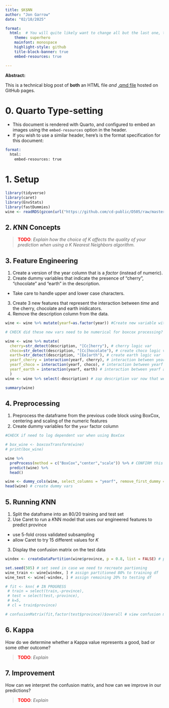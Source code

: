 ```yaml
---
title: $K$NN
author: "Jon Garrow"
date: "02/10/2025"

format: 
  html:  # You will quite likely want to change all but the last one, to taste
    theme: superhero  
    mainfont: monospace
    highlight-style: github
    title-block-banner: true
    embed-resources: true

---
```


**Abstract:**

This is a technical blog post of **both** an HTML file *and* [.qmd file](https://raw.githubusercontent.com/cd-public/D505/refs/heads/master/hws/src/knn.qmd) hosted on GitHub pages.

# 0. Quarto Type-setting

- This document is rendered with Quarto, and configured to embed an images using the `embed-resources` option in the header.
- If you wish to use a similar header, here's is the format specification for this document:

```email
format: 
  html:
    embed-resources: true
```

# 1. Setup

```r
library(tidyverse)
library(caret)
library(EnvStats)
library(fastDummies)
wine <- readRDS(gzcon(url("https://github.com/cd-public/D505/raw/master/dat/pinot.rds")))
```

## 2. $K$NN Concepts

> <span style="color:red;font-weight:bold">TODO</span>: *Explain how the choice of K affects the quality of your prediction when using a $K$ Nearest Neighbors algorithm.*

## 3. Feature Engineering

1. Create a version of the year column that is a *factor* (instead of numeric).
2. Create dummy variables that indicate the presence of "cherry", "chocolate" and "earth" in the description.
  - Take care to handle upper and lower case characters.
3. Create 3 new features that represent the interaction between *time* and the cherry, chocolate and earth inidicators.
4. Remove the description column from the data.

```r
wine <- wine %>% mutate(yearf=as.factor(year)) #Create new variable with year as a factor

# CHECK did these new vars need to be numerical for boxcox processing?

wine <- wine %>% mutate(
  cherry=str_detect(description, "[Cc]herry"), # cherry logic var
  choco=str_detect(description, "[Cc]hocolate"), # create choco logic var
  earth=str_detect(description, "[Ee]arth"), # create earth logic var
  yearf_cherry = interaction(yearf, cherry), # interaction between yearf and cherry
  yearf_choco = interaction(yearf, choco), # interaction between yearf and choco
  yearf_earth = interaction(yearf, earth) # interaction between yearf and earf
  )
wine <- wine %>% select(-description) # zap description var now that we've coded cherry, choco, and eARTh

summary(wine)
```
## 4. Preprocessing

1. Preprocess the dataframe from the previous code block using BoxCox, centering and scaling of the numeric features
2. Create dummy variables for the `year` factor column

```r
#CHECK if need to log dependent var when using BoxCox

# box_wine <- boxcoxTransform(wine)
# print(box_wine)

wine %>% 
  preProcess(method = c("BoxCox","center","scale")) %>% # CONFIRM this is the method to use here
  predict(wine) %>% 
  head()

wine <- dummy_cols(wine, select_columns = "yearf", remove_first_dummy = TRUE)
head(wine) # create dummy vars 
```


## 5. Running $K$NN

1. Split the dataframe into an 80/20 training and test set
2. Use Caret to run a $K$NN model that uses our engineered features to predict province
  - use 5-fold cross validated subsampling 
  - allow Caret to try 15 different values for $K$
3. Display the confusion matrix on the test data


```r
windex <- createDataPartition(wine$province, p = 0.8, list = FALSE) # partition wine df into 80/20 using province var

set.seed(505) # set seed in case we need to recreate partioning 
wine_train <- wine[windex, ] # assign partitioned 80% to training df
wine_test <- wine[-windex, ] # assign remaining 20% to testing df

# fit <- knn( # IN PROGRESS
 # train = select(train,-province), 
 # test = select(test,-province), 
 # k=5, 
 # cl = train$province)

# confusionMatrix(fit,factor(test$province))$overall # view confusion matrix for knn model
```

## 6. Kappa

How do we determine whether a Kappa value represents a good, bad or some other outcome?

> <span style="color:red;font-weight:bold">TODO</span>: *Explain*

## 7. Improvement

How can we interpret the confusion matrix, and how can we improve in our predictions?

> <span style="color:red;font-weight:bold">TODO</span>: *Explain*